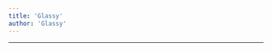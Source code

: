 ```yaml
---
title: 'Glassy'
author: 'Glassy'
---
```


---

<CharacterInfo
    name='Glassy'
    image='/assets/icons/otom/wiki media/chars/Glassy.png' 
    caption='por que você não vai jogar baseball?'
    icon='/assets/icons/otom/wiki media/icons/Glassy.png'
    nickname='Vidrão'
    pronouns='ele/dele'
    species='Painel de Vidro'
    voice='Jotan'
    hobbies='N/A'
/>